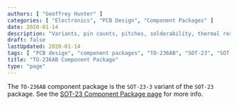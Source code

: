 ```yaml
---
authors: [ "Geoffrey Hunter" ]
categories: [ "Electronics", "PCB Design", "Component Packages" ]
date: 2020-01-14
description: "Variants, pin counts, pitches, solderability, thermal resistances, dimensions, land patterns, 3D models and more info for the TO-236AB component package."
draft: false
lastUpdated: 2020-01-14
tags: [ "PCB design", "component packages", "TO-236AB", "SOT-23", "SOT-23-3" ]
title: "TO-236AB Component Package"
type: "page"
---
```



The `TO-236AB` component package is the `SOT-23-3` variant of the `SOT-23` package. See the [SOT-23 Component Package page](/pcb-design/component-packages/sot-23-component-package) for more info.
